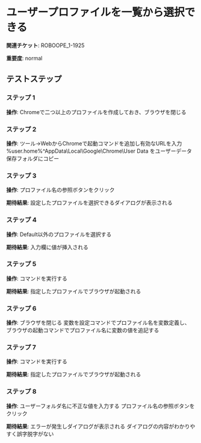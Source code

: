 # ユーザープロファイルを一覧から選択できる

**関連チケット**: ROBOOPE_1-1925

**重要度**: normal

## テストステップ

### ステップ 1

**操作**: Chromeで二つ以上のプロファイルを作成しておき、ブラウザを閉じる

### ステップ 2

**操作**: ツール→WebからChromeで起動コマンドを追加し有効なURLを入力
%user.home%^AppData\\Local\\Google\\Chrome\\User Data
をユーザーデータ保存フォルダにコピー

### ステップ 3

**操作**: プロファイル名の参照ボタンをクリック

**期待結果**:
設定したプロファイルを選択できるダイアログが表示される

### ステップ 4

**操作**: Default以外のプロファイルを選択する

**期待結果**:
入力欄に値が挿入される

### ステップ 5

**操作**: コマンドを実行する

**期待結果**:
指定したプロファイルでブラウザが起動される

### ステップ 6

**操作**: ブラウザを閉じる
変数を設定コマンドでプロファイル名を変数定義し、
ブラウザの起動コマンドでプロファイル名に変数の値を追記する

### ステップ 7

**操作**: コマンドを実行する

**期待結果**:
指定したプロファイルでブラウザが起動される

### ステップ 8

**操作**: ユーザーフォルダ名に不正な値を入力する
プロファイル名の参照ボタンをクリック

**期待結果**:
エラーが発生しダイアログが表示される
ダイアログの内容がわかりやすく誤字脱字がない

